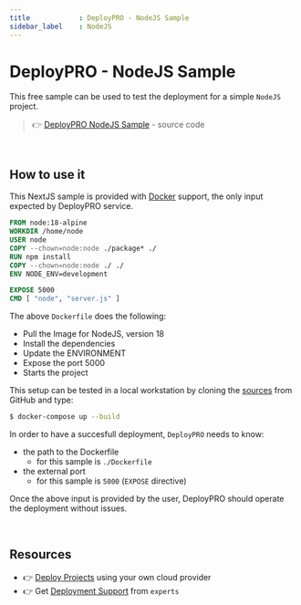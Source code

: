 ```yaml
---
title            : DeployPRO - NodeJS Sample 
sidebar_label    : NodeJS
---
```


# DeployPRO - NodeJS Sample

This free sample can be used to test the deployment for a simple `NodeJS` project. 

> 👉 [DeployPRO NodeJS Sample](https://github.com/app-generator/deploypro-nodejs) - source code

<br />

## How to use it

This NextJS sample is provided with [Docker](https://github.com/app-generator/deploypro-nodejs/blob/main/Dockerfile) support, the only input expected by DeployPRO service. 

```Dockerfile
FROM node:18-alpine
WORKDIR /home/node
USER node
COPY --chown=node:node ./package* ./
RUN npm install
COPY --chown=node:node ./ ./
ENV NODE_ENV=development

EXPOSE 5000
CMD [ "node", "server.js" ]
```

The above `Dockerfile` does the following: 

- Pull the Image for NodeJS, version 18
- Install the dependencies 
- Update the ENVIRONMENT
- Expose the port 5000
- Starts the project  

This setup can be tested in a local workstation by cloning the [sources](https://github.com/app-generator/deploypro-nodejs) from GitHub and type:

```bash
$ docker-compose up --build
```

In order to have a succesfull deployment, `DeployPRO` needs to know:

- the path to the Dockerfile
  - for this sample is `./Dockerfile`
- the external port
  - for this sample is `5000` (`EXPOSE` directive)

Once the above input is provided by the user, DeployPRO should operate the deployment without issues. 

<br />

## Resources

- 👉 [Deploy Projects](https://deploypro.dev/) using your own cloud provider
- 👉 Get [Deployment Support](https://deploypro.dev/support/) from `experts` 
